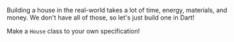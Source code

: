 <Challenge>

<ChallengeDescription>

Building a house in the real-world takes a lot of time, energy, materials, and money. We don't have all of those, so let's just build one in Dart!

Make a `House` class to your own specification!

</ChallengeDescription>

</Challenge>